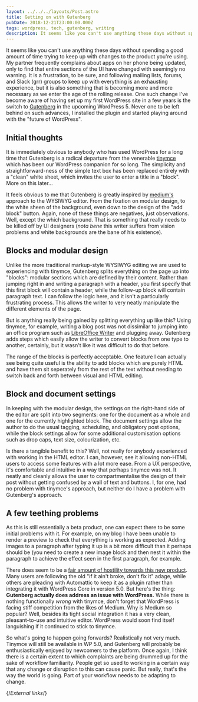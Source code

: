 ```yaml
---
layout: ../../../layouts/Post.astro
title: Getting on with Gutenberg
pubDate: 2018-12-21T23:00:00.000Z
tags: wordpress, tech, gutenberg, writing
description: It seems like you can't use anything these days without spending a good amount of time trying to keep up with changes to the product you're using. My partner frequently complains about apps on her phone being updated, only to find that entire sections of the UI have changed with seemingly no warning.
---
```


It seems like you can't use anything these days without spending a good amount of time trying to keep up with changes to the product you're using. My partner frequently complains about apps on her phone being updated, only to find that entire sections of the UI have changed with seemingly no warning. It is a frustration, to be sure, and following mailing lists, forums, and Slack (grr) groups to keep up with everything is an exhausting experience, but it is also something that is becoming more and more necessary as we enter the age of the rolling release. One such change I've become aware of having set up my first WordPress site in a few years is the switch to [Gutenberg][gutenberg] in the upcoming WordPress 5. Never one to be left behind on such advances, I installed the plugin and started playing around with the "future of WordPress".

## Initial thoughts

It is immediately obvious to anybody who has used WordPress for a long time that Gutenberg is a radical departure from the venerable [tinymce][tinymce] which has been our WordPress companion for so long. The simplicity and straightforward-ness of the simple text box has been replaced entirely with a "clean" white sheet, which invites the user to enter a title in a "block". More on this later…

It feels obvious to me that Gutenberg is greatly inspired by [medium's][medium] approach to the WYSIWYG editor. From the fixation on modular design, to the white sheen of the background, even down to the design of the "add block" button. Again, none of these things are negatives, just observations. Well, except the which background. That is something that really needs to be killed off by UI designers (_nota bene_ this writer suffers from vision problems and white backgrounds are the bane of his existence).

## Blocks and modular design

Unlike the more traditional markup-style WYSIWYG editing we are used to experiencing with tinymce, Gutenberg splits everything on the page up into "blocks": modular sections which are defined by their content. Rather than jumping right in and writing a paragraph with a header, you first specify that this first block will contain a header, while the follow-up block will contain paragraph text. I can follow the logic here, and it isn't a particularly frustrating process. This allows the writer to very neatly manipulate the different elements of the page.

But is anything really being gained by splitting everything up like this? Using tinymce, for example, writing a blog post was not dissimilar to jumping into an office program such as [LibreOffice Writer][libreoffice] and plugging away. Gutenberg adds steps which easily allow the writer to convert blocks from one type to another, certainly, but it wasn't like it was difficult to do that before.

The range of the blocks is perfectly acceptable. One feature I can actually see being quite useful is the ability to add blocks which are purely HTML and have them sit seperately from the rest of the text without needing to switch back and forth between visual and HTML editing.

## Block and document settings

In keeping with the modular design, the settings on the right-hand side of the editor are split into two segments: one for the document as a whole and one for the currently highlighted block. The document settings allow the author to do the usual tagging, scheduling, and obligatory post options, while the block settings allow for some additional customisation options such as drop caps, text size, colourization, etc.

Is there a tangible benefit to this? Well, not really for anybody experienced with working in the HTML editor. I can, however, see it allowing non-HTML users to access some features with a lot more ease. From a UX perspective, it's comfortable and intuitive in a way that perhaps tinymce was not. It neatly and cleanly allows the user to compartmentalise the design of their post without getting confused by a wall of text and buttons. I, for one, had no problem with tinymce's approach, but neither do I have a problem with Gutenberg's approach.

## A few teething problems

As this is still essentially a beta product, one can expect there to be some initial problems with it. For example, on my blog I have been unable to render a preview to check that everything is working as expected. Adding images to a paragraph after typing it up is a bit more difficult than it perhaps should be (you need to create a new image block and then nest it within the paragraph to achieve the effect seen in the first paragraph, for example.

There does seem to be a [fair amount of hostility towards this new product][gutenberg-reviews]. Many users are following the old "if it ain't broke, don't fix it" adage, while others are pleading with Automattic to keep it as a plugin rather than integrating it with WordPress Core in version 5.0. But here's the thing: **Gutenberg actually does address an issue with WordPress.** While there is nothing functionally _wrong_ with tinymce, don't forget that WordPress is facing stiff competition from the likes of Medium. Why is Medium so popular? Well, besides its tight social integration it has a very clean, pleasant-to-use and intuitive editor. WordPress would soon find itself languishing if it continued to stick to tinymce.

So what's going to happen going forwards? Realistically not very much. Tinymce will still be available in WP 5.0, and Gutenberg will probably be enthusiastically enjoyed by newcomers to the platform. Once again, I think there is a certain extent to which complaints are being drummed up for the sake of workflow familiarity. People get so used to working in a certain way that any change or disruption to this can cause panic. But really, that's the way the world is going. Part of your workflow needs to be adapting to change.

{/*External links*/}

[gutenberg]: https://wordpress.org/gutenberg/
[gutenberg-reviews]: https://wordpress.org/support/plugin/gutenberg/reviews/
[libreoffice]: https://libreoffice.org
[medium]: https://medium.com
[tinymce]: https://www.tinymce.com/
